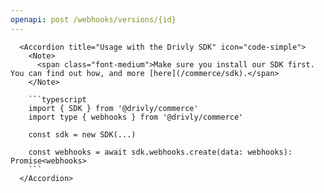 ```yaml
---
openapi: post /webhooks/versions/{id}
---
```


      <Accordion title="Usage with the Drivly SDK" icon="code-simple">
        <Note>
          <span class="font-medium">Make sure you install our SDK first. You can find out how, and more [here](/commerce/sdk).</span>
        </Note>

        ```typescript
        import { SDK } from '@drivly/commerce'
        import type { webhooks } from '@drivly/commerce'

        const sdk = new SDK(...)

        const webhooks = await sdk.webhooks.create(data: webhooks): Promise<webhooks>
        ```
      </Accordion>
